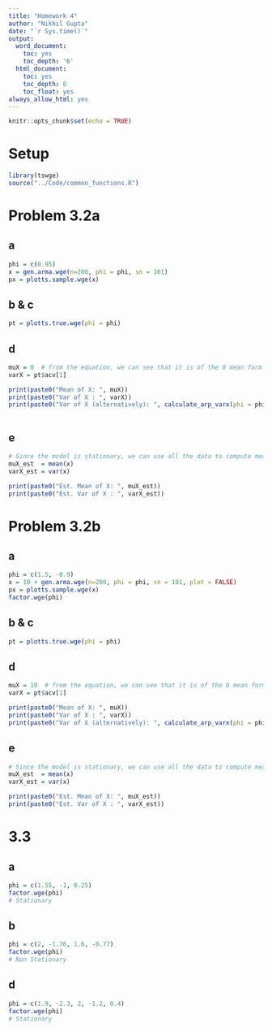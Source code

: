 ```yaml
---
title: "Homework 4"
author: "Nikhil Gupta"
date: "`r Sys.time()`"
output:
  word_document:
    toc: yes
    toc_depth: '6'
  html_document:
    toc: yes
    toc_depth: 6
    toc_float: yes
always_allow_html: yes
---
```


```r
knitr::opts_chunk$set(echo = TRUE)
```

# Setup

```r
library(tswge)
source("../Code/common_functions.R")
```


# Problem 3.2a

## a
```r
phi = c(0.95)
x = gen.arma.wge(n=200, phi = phi, sn = 101)
px = plotts.sample.wge(x)
```

## b & c
```r
pt = plotts.true.wge(phi = phi)
```

## d
```r
muX = 0  # from the equation, we can see that it is of the 0 mean form
varX = pt$acv[1]

print(paste0("Mean of X: ", muX))
print(paste0("Var of X : ", varX))
print(paste0("Var of X (alternatively): ", calculate_arp_varx(phi = phi, p = pt, vara = 1)))
 
```

## e
```r
# Since the model is stationary, we can use all the data to compute mean and variance
muX_est  = mean(x)
varX_est = var(x)

print(paste0("Est. Mean of X: ", muX_est))
print(paste0("Est. Var of X : ", varX_est))

```


# Problem 3.2b

## a
```r
phi = c(1.5, -0.9)
x = 10 + gen.arma.wge(n=200, phi = phi, sn = 101, plot = FALSE)
px = plotts.sample.wge(x)
factor.wge(phi)
```

## b & c
```r
pt = plotts.true.wge(phi = phi)
```

## d
```r
muX = 10  # from the equation, we can see that it is of the 0 mean form
varX = pt$acv[1]

print(paste0("Mean of X: ", muX))
print(paste0("Var of X : ", varX))
print(paste0("Var of X (alternatively): ", calculate_arp_varx(phi = phi, p = pt, vara = 1)))


```

## e
```r
# Since the model is stationary, we can use all the data to compute mean and variance
muX_est  = mean(x)
varX_est = var(x)

print(paste0("Est. Mean of X: ", muX_est))
print(paste0("Est. Var of X : ", varX_est))

```

# 3.3

## a
```r
phi = c(1.55, -1, 0.25)
factor.wge(phi)
# Stationary 
```

## b
```r
phi = c(2, -1.76, 1.6, -0.77)
factor.wge(phi)
# Non Stationary 
```

## d
```r
phi = c(1.9, -2.3, 2, -1.2, 0.4)
factor.wge(phi)
# Stationary 
```



